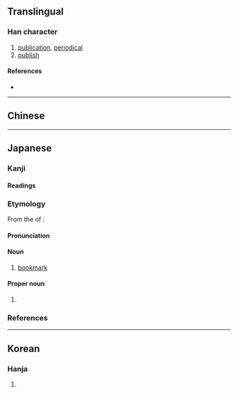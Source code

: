 {{also|刊}}
{{character info}}
==Translingual==

===Han character===
{{Han char|rn=75|rad=木|as=06|sn=10|four=|canj=MJD|ids=⿱幵木}}

# [[publication]], [[periodical]]
# [[publish]]

====References====
* {{Han ref|kx=0522.210|dkj=14708|dj=0910.220|hdz=21193.020|uh=681E|ud=26654}}

----

==Chinese==
{{zh-see|刊|v}}

----

==Japanese==


===Kanji===
{{ja-kanji|grade=|rs=木06}}

====Readings====
{{ja-readings
|goon=かん
|kanon=かん
|kun=しおり-<しをり-
}}

===Etymology===
{{ja-kanjitab|しおり|yomi=k|alt=枝折,枝折り}}
From the {{m|ja|連用形|tr=ren'yōkei||stem or continuative form}} of {{ja-r|枝%折る|し%おる|}}: {{ja-compound|枝|し|折る|おる|t1=branch|t2=to fold|nocat=1}}

====Pronunciation====
{{ja-pron|しおり|y=k|acc=0|acc_ref=DJR}}

====Noun====
{{ja-noun|しおり|hhira=しをり}}

# [[bookmark]]

====Proper noun====
{{ja-pos|proper|しおり}}

# {{given name|ja|female|sort=しおり}}

===References===
<references/>

----

==Korean==

===Hanja===
{{ko-hanja|hangeul=간|eumhun=|rv=gan|mr=kan|y=kan}}

# {{rfdef|ko|sort=木06}}